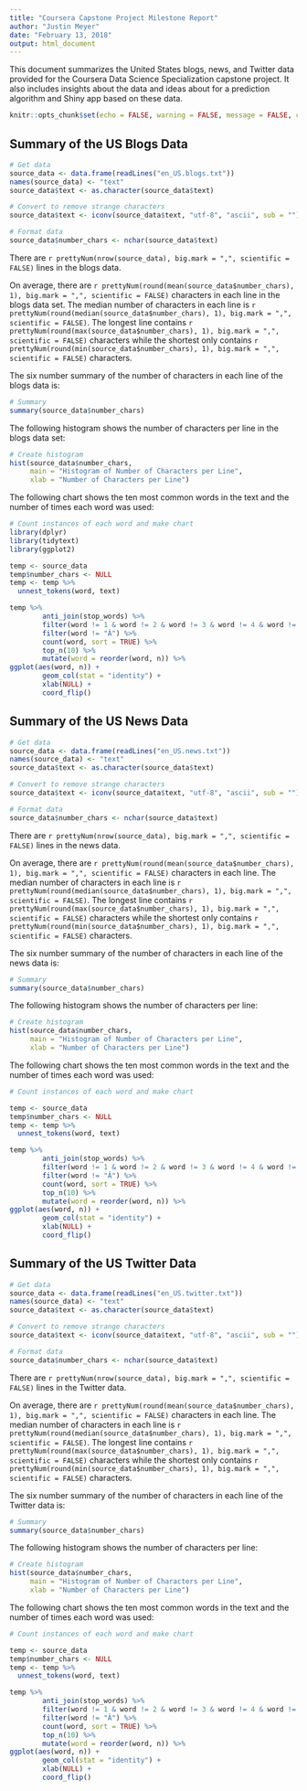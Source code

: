 ```yaml
---
title: "Coursera Capstone Project Milestone Report"
author: "Justin Meyer"
date: "February 13, 2018"
output: html_document
---
```


This document summarizes the United States blogs, news, and Twitter data provided for the Coursera Data Science Specialization capstone project. It also includes insights about the data and ideas about for a prediction algorithm and Shiny app based on these data.

```r
knitr::opts_chunk$set(echo = FALSE, warning = FALSE, message = FALSE, comment = "")
```

## Summary of the US Blogs Data

```r

# Get data
source_data <- data.frame(readLines("en_US.blogs.txt"))
names(source_data) <- "text"
source_data$text <- as.character(source_data$text)

# Convert to remove strange characters
source_data$text <- iconv(source_data$text, "utf-8", "ascii", sub = "")

# Format data
source_data$number_chars <- nchar(source_data$text)

```

There are `r prettyNum(nrow(source_data), big.mark = ",", scientific = FALSE)` lines in the blogs data.

On average, there are `r prettyNum(round(mean(source_data$number_chars), 1), big.mark = ",", scientific = FALSE)` characters in each line in the blogs data set. The median number of characters in each line is `r prettyNum(round(median(source_data$number_chars), 1), big.mark = ",", scientific = FALSE)`. The longest line contains `r prettyNum(round(max(source_data$number_chars), 1), big.mark = ",", scientific = FALSE)` characters while the shortest only contains `r prettyNum(round(min(source_data$number_chars), 1), big.mark = ",", scientific = FALSE)` characters. 

The six number summary of the number of characters in each line of the blogs data is:
```r

# Summary
summary(source_data$number_chars)

```

The following histogram shows the number of characters per line in the blogs data set:
```r

# Create histogram
hist(source_data$number_chars, 
     main = "Histogram of Number of Characters per Line",
     xlab = "Number of Characters per Line")

```

The following chart shows the ten most common words in the text and the number of times each word was used:

```r

# Count instances of each word and make chart 
library(dplyr)
library(tidytext)
library(ggplot2)

temp <- source_data
temp$number_chars <- NULL
temp <- temp %>%
  unnest_tokens(word, text)

temp %>%
        anti_join(stop_words) %>%
        filter(word != 1 & word != 2 & word != 3 & word != 4 & word != 5 & word != 6 & word != 7 & word != 8 & word != 9) %>%
        filter(word != "Â") %>%
        count(word, sort = TRUE) %>%
        top_n(10) %>%
        mutate(word = reorder(word, n)) %>%
ggplot(aes(word, n)) + 
        geom_col(stat = "identity") + 
        xlab(NULL) + 
        coord_flip()

```

## Summary of the US News Data

```r

# Get data
source_data <- data.frame(readLines("en_US.news.txt"))
names(source_data) <- "text"
source_data$text <- as.character(source_data$text)

# Convert to remove strange characters
source_data$text <- iconv(source_data$text, "utf-8", "ascii", sub = "")

# Format data
source_data$number_chars <- nchar(source_data$text)

```

There are `r prettyNum(nrow(source_data), big.mark = ",", scientific = FALSE)` lines in the news data.

On average, there are `r prettyNum(round(mean(source_data$number_chars), 1), big.mark = ",", scientific = FALSE)` characters in each line. The median number of characters in each line is `r prettyNum(round(median(source_data$number_chars), 1), big.mark = ",", scientific = FALSE)`. The longest line contains `r prettyNum(round(max(source_data$number_chars), 1), big.mark = ",", scientific = FALSE)` characters while the shortest only contains `r prettyNum(round(min(source_data$number_chars), 1), big.mark = ",", scientific = FALSE)` characters. 

The six number summary of the number of characters in each line of the news data is:
```r

# Summary
summary(source_data$number_chars)

```

The following histogram shows the number of characters per line:
```r

# Create histogram
hist(source_data$number_chars, 
     main = "Histogram of Number of Characters per Line",
     xlab = "Number of Characters per Line")

```

The following chart shows the ten most common words in the text and the number of times each word was used:

```r

# Count instances of each word and make chart 

temp <- source_data
temp$number_chars <- NULL
temp <- temp %>%
  unnest_tokens(word, text)

temp %>%
        anti_join(stop_words) %>%
        filter(word != 1 & word != 2 & word != 3 & word != 4 & word != 5 & word != 6 & word != 7 & word != 8 & word != 9) %>%
        filter(word != "Â") %>%
        count(word, sort = TRUE) %>%
        top_n(10) %>%
        mutate(word = reorder(word, n)) %>%
ggplot(aes(word, n)) + 
        geom_col(stat = "identity") + 
        xlab(NULL) + 
        coord_flip()

```

## Summary of the US Twitter Data

```r

# Get data
source_data <- data.frame(readLines("en_US.twitter.txt"))
names(source_data) <- "text"
source_data$text <- as.character(source_data$text)

# Convert to remove strange characters
source_data$text <- iconv(source_data$text, "utf-8", "ascii", sub = "")

# Format data
source_data$number_chars <- nchar(source_data$text)

```

There are `r prettyNum(nrow(source_data), big.mark = ",", scientific = FALSE)` lines in the Twitter data.

On average, there are `r prettyNum(round(mean(source_data$number_chars), 1), big.mark = ",", scientific = FALSE)` characters in each line. The median number of characters in each line is `r prettyNum(round(median(source_data$number_chars), 1), big.mark = ",", scientific = FALSE)`. The longest line contains `r prettyNum(round(max(source_data$number_chars), 1), big.mark = ",", scientific = FALSE)` characters while the shortest only contains `r prettyNum(round(min(source_data$number_chars), 1), big.mark = ",", scientific = FALSE)` characters. 

The six number summary of the number of characters in each line of the Twitter data is:
```r

# Summary
summary(source_data$number_chars)

```

The following histogram shows the number of characters per line:
```r

# Create histogram
hist(source_data$number_chars, 
     main = "Histogram of Number of Characters per Line",
     xlab = "Number of Characters per Line")

```

The following chart shows the ten most common words in the text and the number of times each word was used:

```r

# Count instances of each word and make chart 

temp <- source_data
temp$number_chars <- NULL
temp <- temp %>%
  unnest_tokens(word, text)

temp %>%
        anti_join(stop_words) %>%
        filter(word != 1 & word != 2 & word != 3 & word != 4 & word != 5 & word != 6 & word != 7 & word != 8 & word != 9) %>%
        filter(word != "Â") %>%
        count(word, sort = TRUE) %>%
        top_n(10) %>%
        mutate(word = reorder(word, n)) %>%
ggplot(aes(word, n)) + 
        geom_col(stat = "identity") + 
        xlab(NULL) + 
        coord_flip()

```